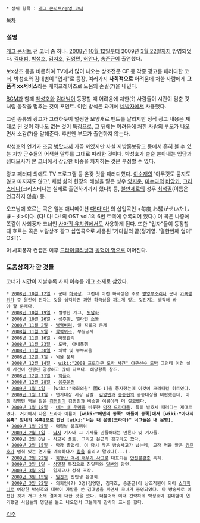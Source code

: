 * 상위 항목 : [[개그 콘서트/종영 코너]]
[[목차]]
=== 설명 ===
[[개그 콘서트]] 전 코너 중 하나. [[2008년]] [[10월 12일]]부터 2009년 [[3월 22일]]까지 방영되었다. [[김대범]], [[박성호]], [[김지호]], [[김영민]], [[허안나]], [[송준근]]이 출연했다.

보x상조 등을 비롯하여 TV에서 많이 나오는 상조전문 CF 등 각종 광고를 패러디한 코너. 박성호와 김대범이 "업자"로 등장, 여러가지 '''사회적으로''' 어려움에 처한 사람에게 '''고품격 xx서비스'''라는 캐치프레이즈로 도움의 손길(?)을 내민다.

[[BGM#s-2|BGM]]과 함께 [[박성호]]와 [[김대범]]이 등장할 때 어려움에 처한(?) 사람들이 시간이 멈춘 것처럼 동작을 멈추는 것이 포인트. 이런 방식은 과거에 [[네박자]]에서 사용했다.
 
그런 종류의 광고가 그러하듯이 멀쩡한 모양새로 멘트를 날리지만 정작 광고 내용은 제대로 된 것이 하나도 없는 것이 특징으로, 그 뒤에는 어려움에 처한 사람의 부모가 나오면서 소감(?)을 말해준다. 후반엔 부모가 출연하지 않는다. 

박성호의 연기가 조금 [[병맛]]나서 가끔 까였지만 사실 지방홍보광고 등에서 흔히 볼 수 있는 지방 군수들의 어색한 말투를 그대로 따라한 것이다. 박성호가 술술 쏟아내는 입담과 성대모사가 본 코너에서 상당한 비중을 차지하는 것은 부정할 수 없다.

광고 패러디 외에도 TV 프로그램 등 온갖 것을 패러디했다. [[이순재]]의 '아무것도 묻지도 않고 따지지도 않고', 체험 삶의 현장의 해설을 맡은 성우 [[양지운]], [[미녀들의 수다|미수다]]의 [[비앙카]], [[크리스티나]](크리스티나는 실제로 출연하기까지 했다!) 등, [[불만제로]]의 성우 [[최석필]](이름은 언급하지 않음) 등.

오프닝에 흐르는 곡은 일본 애니메이션 [[다!다!다!]] 의 삽입곡인 <每度,お騷がせいたしま∼す>이다. (다! 다! 다! 의 OST vol.1의 6번 트랙에 수록되어 있다.) 이 곡은 나중에 똑같이 사회풍자 코너인 [[사마귀 유치원]]에서도 사용하게 된다.
또한 "업자"들이 등장할 때 흐르는 곡은 보람상조 광고 삽입곡으로 사용된 '기다림의 끝(정기영. '열한번째 엄마' OST)'.

이 사회풍자 컨셉은 이후 [[드라이클리닝]]과 [[동혁이 형]]으로 이어진다.

=== 도움상회가 깐 것들 ===
코너가 시간이 지날수록 사회 이슈를 개그 소재로 삼았다.

 * [https://www.youtube.com/watch?v=LCgVD4oLnvQ 2008년 10월 12일] - 군대 [[하극상]]. 그런데 이런 하극상은 주로 [[병영부조리]]나 군내 [[가혹행위]]가 주 원인이 된다는 것을 생각하면 과연 하극상을 까는게 맞는 것인지는 생각해 봐야 할 문제다.
 * [https://www.youtube.com/watch?v=462mCNYwUAQ 2008년 10월 19일] - 썰렁한 개그, [[뒷담화]]
 * [https://www.youtube.com/watch?v=LaV5D7vPLkM 2008년 10월 26일] - [[성추행]], [[멜라민]] 소동
 * [https://www.youtube.com/watch?v=5UdtPk9mOeY 2008년 11월 2일] - [[병역비리]], 쌀 직불금 문제
 * [https://www.youtube.com/watch?v=aEFuc1q__qI 2008월 11월 9일] - [[학력위조]], 부실공사
 * [https://www.youtube.com/watch?v=yjkAn0AdMwA 2008년 11월 16일] - [[어장관리]]
 * [https://www.youtube.com/watch?v=aiEnEmK9p84 2008년 11월 23일] - 도박, 아내폭행
 * [https://www.youtube.com/watch?v=yxPdf3aGE9A 2008년 11월 30일] - 외박 및 부부싸움
 * [https://www.youtube.com/watch?v=QC4lmOdA7N4 2008년 12월 7일] - 뇌물 문제
 * [https://www.youtube.com/watch?v=x2q--cnmy0Y 2008년 12월 14일] - [[wiki:"2008 프로야구 도박 사건" 야구선수 도박]] 그런데 이건 실제 사건이 진행된 양상하고 많이 다르다. 해당항목 참조.
 * [https://www.youtube.com/watch?v=VkZZnU8fVv8 2008년 12월 21일] - [[악플러]]
 * [https://www.youtube.com/watch?v=Y8Rmh1xPTxs 2008년 12월 28일] - [[음주운전]]
 * [https://www.youtube.com/watch?v=g4hy2AT6JS4 2009년 1월 4일] - [wiki:"국회의원" 國K-1]을 풍자했는데 이것이 크리티컬 히트였다.
 * [https://www.youtube.com/watch?v=3saNchENHJI 2009년 1월 11일] - 연기대상 시상 남발. [[김명민]]과 [[송승헌]]의 공동대상을 비판했는데, 마침 김명민 역을 맡은 [[김영민]]이 김명민과 비슷한 이름이라 더 절묘했다.
 * [https://www.youtube.com/watch?v=4GQ0ID9yhzM 2009년 1월 18일] - [[너는 내 운명]]을 비롯한 [[막장 드라마]]들. 특히 발호세 패러디는 제대로였다. 거기에서 나온 드라마 이름이 '''[wiki:"에덴의 동쪽" 애들이 동쪽]에서 [wiki:"아내의 유혹" 암내의 유혹]으로 만난 [wiki:"너는 내 운명(드라마)" 너그들은 내 운명]'''.
 * [https://www.youtube.com/watch?v=aOO8Q0bIzZk 2009년 1월 25일] - 명절날 불효행위
 * [https://www.youtube.com/watch?v=fOqUXF_3V0I 2009년 2월 1일] - [[낚시]] 기사와 그 기사를 만들어내는 언론사 및 기자들.
 * [https://www.youtube.com/watch?v=l1fQrYEkAlI 2009년 2월 8일] - 사교육 풍토. 그리고 은근히 [[김구라]]도 깠다.
 * [https://www.youtube.com/watch?v=XT5U5VuGypY 2009년 2월 15일] - 막장 졸업식. 이 당시 작은 방송사고가 났는데, 교장 역을 맡은 [[김준호]]가 멈춰 있는 연기를 계속하다가 [[침]]을 흘리고 말았다(...).
 * [https://www.youtube.com/watch?v=FeUfx6fIyRY 2009년 2월 22일] - [[화왕산 억새 태우기 사고]]로 대표되는 [[안전불감증]] 축제.
 * [https://www.youtube.com/watch?v=3B36EfOivxw 2009년 3월 1일] - [[삼일절]] 특집으로 친일파와 [[일본]]의 망언.
 * [https://www.youtube.com/watch?v=BbLEvNXEYkQ 2009년 3월 8일] - 일제고사 성적 조작.
 * [https://www.youtube.com/watch?v=QMLIsrxnErU 2009년 3월 15일] - [[일진]]과 신입생 환영회.
 * [https://www.youtube.com/watch?v=x6VAqEo8gus 2009년 3월 22일] - 의뢰인(?) 3명(김영민, 김지호, 송준근)이 상조직원이 되어 [[스테파니]]로 여장한 박성호와 대빡이 가발을 쓴 김대범을 까면서 코너가 종영되었다. 타 방송사로 이전한 것과 개그 소재 결여에 대한 것을 깠다. 더불어서 이때 간략하게 박성호와 김대범이 연기했던 사람들의 명단을 들고 나오면서 그들에게 감사의 표시를 했다.

[[각주]]
